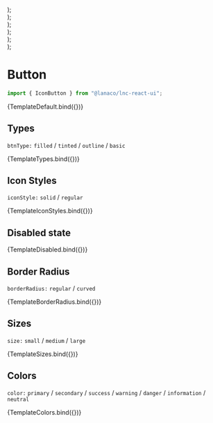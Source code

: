 
<Meta title="General/Icon Button" component={IconButton} />


  <div style={{ display: "flex", gap: "16px" }}>
    <IconButton {...args} btnType={"filled"} />
    <IconButton {...args} btnType={"tinted"} />
    <IconButton {...args} btnType={"outline"} />
    <IconButton {...args} btnType={"basic"} />
  </div>
);

  <div>
    <div style={{ display: "flex", gap: "16px", marginBottom: "16px" }}>
      <IconButton {...args} btnType={"filled"} iconStyle={"regular"} />
      <IconButton {...args} btnType={"tinted"} iconStyle={"regular"} />
      <IconButton {...args} btnType={"outline"} iconStyle={"regular"} />
      <IconButton {...args} btnType={"basic"} iconStyle={"regular"} />
    </div>
    <div style={{ display: "flex", gap: "16px" }}>
      <IconButton {...args} btnType={"filled"} iconStyle={"solid"} />
      <IconButton {...args} btnType={"tinted"} iconStyle={"solid"} />
      <IconButton {...args} btnType={"outline"} iconStyle={"solid"} />
      <IconButton {...args} btnType={"basic"} iconStyle={"solid"} />
    </div>
  </div>
);

  <div>
    <div style={{ display: "flex", gap: "16px", marginBottom: "16px" }}>
      <IconButton {...args} btnType={"filled"} borderRadius={"regular"} />
      <IconButton {...args} btnType={"tinted"} borderRadius={"regular"} />
      <IconButton {...args} btnType={"outline"} borderRadius={"regular"} />
      <IconButton {...args} btnType={"basic"} borderRadius={"regular"} />
    </div>
    <div style={{ display: "flex", gap: "16px" }}>
      <IconButton {...args} btnType={"filled"} borderRadius={"curved"} />
      <IconButton {...args} btnType={"tinted"} borderRadius={"curved"} />
      <IconButton {...args} btnType={"outline"} borderRadius={"curved"} />
      <IconButton {...args} btnType={"basic"} borderRadius={"curved"} />
    </div>
  </div>
);

  <div>
    <div style={{ display: "flex", gap: "16px", marginBottom: "16px" }}>
      <IconButton {...args} leadingIcon={"user"} btnType={"filled"} />
      <IconButton {...args} leadingIcon={"user"} btnType={"tinted"} />
      <IconButton {...args} leadingIcon={"user"} btnType={"outline"} />
      <IconButton {...args} leadingIcon={"user"} btnType={"basic"} />
    </div>
    <div style={{ display: "flex", gap: "16px" }}>
      <IconButton {...args} trailingIcon={"clock"} btnType={"filled"} />
      <IconButton {...args} trailingIcon={"clock"} btnType={"tinted"} />
      <IconButton {...args} trailingIcon={"clock"} btnType={"outline"} />
      <IconButton {...args} trailingIcon={"clock"} btnType={"basic"} />
    </div>
  </div>
);

  <div>
    <div style={{ display: "flex", gap: "16px", marginBottom: "16px" }}>
      <IconButton {...args} size="small" />
      <IconButton {...args} size="medium" />
      <IconButton {...args} size="large" />
    </div>
    <div style={{ display: "flex", gap: "16px" }}>
      <IconButton {...args} size="small" borderRadius={"curved"} />
      <IconButton {...args} size="medium" borderRadius={"curved"} />
      <IconButton {...args} size="large" borderRadius={"curved"} />
    </div>
  </div>
);

  <div>
    <div style={{ display: "flex", gap: "16px", marginBottom: "16px" }}>
      <IconButton
        {...args}
        type={"filled"}
        color="primary"
        leadingIcon={"user"}
      />
      <IconButton {...args} btnType={"filled"} color="secondary" />
      <IconButton {...args} btnType={"filled"} color="success" />
      <IconButton {...args} btnType={"filled"} color="warning" />
      <IconButton {...args} btnType={"filled"} color="danger" />
      <IconButton {...args} btnType={"filled"} color="information" />
      <IconButton
        {...args}
        type={"filled"}
        color="neutral"
        trailingIcon={"clock"}
      />
    </div>
    <div style={{ display: "flex", gap: "16px", marginBottom: "16px" }}>
      <IconButton {...args} btnType={"tinted"} color="primary" />
      <IconButton
        {...args}
        type={"tinted"}
        color="secondary"
        leadingIcon={"user"}
      />
      <IconButton {...args} btnType={"tinted"} color="success" />
      <IconButton {...args} btnType={"tinted"} color="warning" />
      <IconButton {...args} btnType={"tinted"} color="danger" />
      <IconButton
        {...args}
        type={"tinted"}
        color="information"
        trailingIcon={"clock"}
      />
      <IconButton {...args} btnType={"tinted"} color="neutral" />
    </div>
    <div style={{ display: "flex", gap: "16px", marginBottom: "16px" }}>
      <IconButton {...args} btnType={"basic"} color="primary" />
      <IconButton {...args} btnType={"basic"} color="secondary" />
      <IconButton
        {...args}
        type={"basic"}
        color="success"
        leadingIcon={"user"}
      />
      <IconButton {...args} btnType={"basic"} color="warning" />
      <IconButton
        {...args}
        btnType={"basic"}
        color="danger"
        trailingIcon={"clock"}
      />
      <IconButton {...args} btnType={"basic"} color="information" />
      <IconButton {...args} btnType={"basic"} color="neutral" />
    </div>
    <div style={{ display: "flex", gap: "16px" }}>
      <IconButton {...args} btnType={"outline"} color="primary" />
      <IconButton {...args} btnType={"outline"} color="secondary" />
      <IconButton {...args} btnType={"outline"} color="success" />
      <IconButton
        {...args}
        type={"outline"}
        color="warning"
        leadingIcon={"user"}
        trailingIcon={"clock"}
      />
      <IconButton {...args} btnType={"outline"} color="danger" />
      <IconButton {...args} btnType={"outline"} color="information" />
      <IconButton {...args} btnType={"outline"} color="neutral" />
    </div>
  </div>
);

# Button

```jsx
import { IconButton } from "@lanaco/lnc-react-ui";
```

<Canvas>
  <Story
    name="Default"
    args={{
      icon: "user",
    }}
  >
    {TemplateDefault.bind({})}
  </Story>
</Canvas>

<ArgsTable story="Default" />

## Types

`btnType:` `filled` / `tinted` / `outline` / `basic`

<Canvas>
  <Story
    name="Types"
    args={{
      icon: "clock",
    }}
  >
    {TemplateTypes.bind({})}
  </Story>
</Canvas>

## Icon Styles

`iconStyle:` `solid` / `regular`

<Canvas>
  <Story
    name="Icon Styles"
    args={{
      icon: "clock",
    }}
  >
    {TemplateIconStyles.bind({})}
  </Story>
</Canvas>

## Disabled state

<Canvas>
  <Story
    name="Disabled"
    args={{
      disabled: true,
      icon: "calendar",
    }}
  >
    {TemplateDisabled.bind({})}
  </Story>
</Canvas>

## Border Radius

`borderRadius:` `regular` / `curved`

<Canvas>
  <Story
    name="Border Radius"
    args={{
      icon: "bell",
    }}
  >
    {TemplateBorderRadius.bind({})}
  </Story>
</Canvas>

## Sizes

`size:` `small` / `medium` / `large`

<Canvas>
  <Story
    name="Sizes"
    args={{
      icon: "check-circle",
    }}
  >
    {TemplateSizes.bind({})}
  </Story>
</Canvas>

## Colors

`color:` `primary` / `secondary` / `success` / `warning` / `danger` / `information` / `neutral`

<Canvas>
  <Story
    name="Colors"
    args={{
      icon: "user-circle",
    }}
  >
    {TemplateColors.bind({})}
  </Story>
</Canvas>
